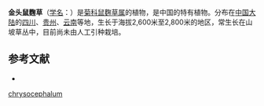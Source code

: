 {{Speciesbox
| name = 金头鼠麴草
| status = 
| status_system = 
| image =
| genus = Gnaphalium
| species = chrysocephalum
| authority = Franch.
}}

'''金头鼠麴草'''（[[学名|学名]]：{{lang|la|''Gnaphalium chrysocephalum''}}）是[[菊科|菊科]][[鼠麴草属|鼠麴草属]]的植物，是中国的特有植物。分布在[[中国大陆|中国大陆]]的[[四川|四川]]、[[贵州|贵州]]、[[云南|云南]]等地，生长于海拔2,600米至2,800米的地区，常生长在山坡草丛中，目前尚未由人工引种栽培。

== 参考文献 ==
<div class="references-small">
* {{cite web| url =http://www.bioinfo.cn/db05/KmzwSpecies.php?action=view&id=4873| title =金头鼠麴草| work =《中国高等植物数据库全库》| publisher =中国科学院微生物研究所| author =昆明植物研究所| accessdate =2009-02-25| deadurl =yes| archiveurl =https://web.archive.org/web/20160305030855/http://www.bioinfo.cn/db05/KmzwSpecies.php?action=view&id=4873| archivedate =2016-03-05}}
</div>
{{Taxonbar|from=Q15231501}}

[[Category:鼠麴草屬|chrysocephalum]]


{{植物小作品}}